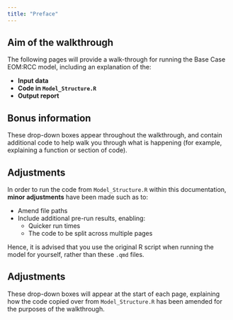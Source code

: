 ```yaml
---
title: "Preface"
---
```


## Aim of the walkthrough

The following pages will provide a walk-through for running the Base Case EOM:RCC model, including an explanation of the:

* **Input data**
* **Code in `Model_Structure.R`**
* **Output report**

::: {.callout-note collapse="false"}

## Bonus information

These drop-down boxes appear throughout the walkthrough, and contain additional code to help walk you through what is happening (for example, explaining a function or section of code).

:::

## Adjustments

In order to run the code from `Model_Structure.R` within this documentation, **minor adjustments** have been made such as to:

* Amend file paths
* Include additional pre-run results, enabling:
  * Quicker run times
  * The code to be split across multiple pages

Hence, it is advised that you use the original R script when running the model for yourself, rather than these `.qmd` files.

::: {.callout-warning collapse="false"}

## Adjustments

These drop-down boxes will appear at the start of each page, explaining how the code copied over from `Model_Structure.R` has been amended for the purposes of the walkthrough.

:::